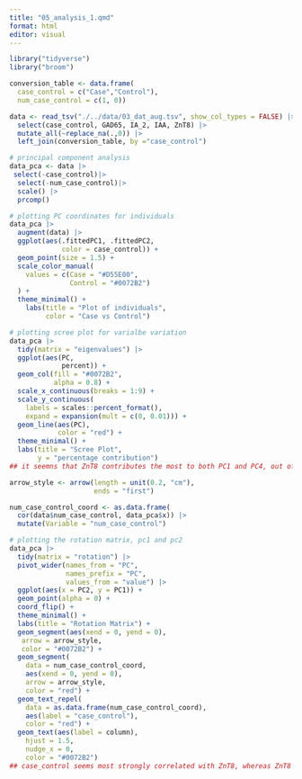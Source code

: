 ```yaml
---
title: "05_analysis_1.qmd"
format: html
editor: visual
---
```


```r
library("tidyverse")
library("broom")
```

```r
conversion_table <- data.frame(
  case_control = c("Case","Control"),
  num_case_control = c(1, 0))

data <- read_tsv("./../data/03_dat_aug.tsv", show_col_types = FALSE) |>
  select(case_control, GAD65, IA_2, IAA, ZnT8) |>
  mutate_all(~replace_na(.,0)) |>
  left_join(conversion_table, by ="case_control") 

# principal component analysis
data_pca <- data |>
 select(-case_control)|>
  select(-num_case_control)|>
  scale() |>
  prcomp()

# plotting PC coordinates for individuals
data_pca |>
  augment(data) |>
  ggplot(aes(.fittedPC1, .fittedPC2, 
             color = case_control)) + 
  geom_point(size = 1.5) +
  scale_color_manual(
    values = c(Case = "#D55E00", 
               Control = "#0072B2")
  ) +
  theme_minimal() +
    labs(title = "Plot of individuals",
         color = "Case vs Control")

# plotting scree plot for varialbe variation
data_pca |>
  tidy(matrix = "eigenvalues") |>
  ggplot(aes(PC, 
             percent)) +
  geom_col(fill = "#0072B2", 
           alpha = 0.8) + 
  scale_x_continuous(breaks = 1:9) +
  scale_y_continuous(
    labels = scales::percent_format(),
    expand = expansion(mult = c(0, 0.01))) +
  geom_line(aes(PC),
            color = "red") +
  theme_minimal() +
  labs(title = "Scree Plot",
       y = "percentage contribution")
## it seemns that ZnT8 contributes the most to both PC1 and PC4, out of all four variables. This might indicate a correlation between this variable and the other variables.

arrow_style <- arrow(length = unit(0.2, "cm"), 
                     ends = "first")

num_case_control_coord <- as.data.frame(
  cor(data$num_case_control, data_pca$x)) |>
  mutate(Variable = "num_case_control")

# plotting the rotation matrix, pc1 and pc2
data_pca |>
  tidy(matrix = "rotation") |>
  pivot_wider(names_from = "PC", 
              names_prefix = "PC", 
              values_from = "value") |>
  ggplot(aes(x = PC2, y = PC1)) +
  geom_point(alpha = 0) + 
  coord_flip() +
  theme_minimal() +
  labs(title = "Rotation Matrix") +
  geom_segment(aes(xend = 0, yend = 0), 
   arrow = arrow_style, 
   color = "#0072B2") +
  geom_segment(
    data = num_case_control_coord,
    aes(xend = 0, yend = 0),
    arrow = arrow_style,
    color = "red") +
  geom_text_repel(
    data = as.data.frame(num_case_control_coord),
    aes(label = "case_control"),
    color = "red") +
  geom_text(aes(label = column), 
    hjust = 1.5, 
    nudge_x = 0, 
    color = "#0072B2") 
## case_control seems most strongly correlated with ZnT8, whereas ZnT8 and IA_2 seem most strongly correlated with each other, while IAA and GAD65 seem most correlated with each other. Ie. these are most likely to affect the results of the other.
```
